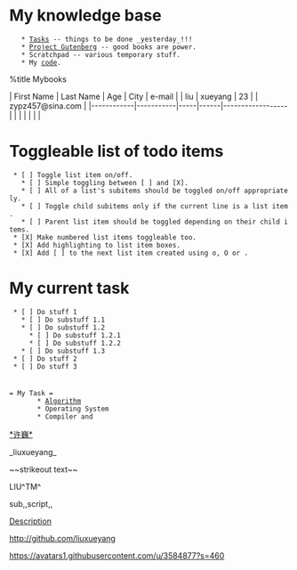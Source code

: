 {{http://vimwiki.googlecode.com/hg/images/vimwiki_logo.png}}
= My knowledge base =
    * [[Tasks]] -- things to be done _yesterday_!!!
    * [[Project Gutenberg]] -- good books are power.
    * Scratchpad -- various temporary stuff.
    * My [[code]].

%title Mybooks


| First Name | Last Name | Age | City | e-mail           |
| liu        | xueyang   | 23  |      | zypz457@sina.com |
|------------|-----------|-----|------|------------------|
|            |           |     |      |                  |

= Toggleable list of todo items =
  * [ ] Toggle list item on/off.
    * [ ] Simple toggling between [ ] and [X].
    * [ ] All of a list's subitems should be toggled on/off appropriately.
    * [ ] Toggle child subitems only if the current line is a list item.
    * [ ] Parent list item should be toggled depending on their child items.
  * [X] Make numbered list items toggleable too.
  * [X] Add highlighting to list item boxes.
  * [X] Add [ ] to the next list item created using o, O or <CR>.


= My current task =
  * [ ] Do stuff 1
    * [ ] Do substuff 1.1
    * [ ] Do substuff 1.2
      * [ ] Do substuff 1.2.1
      * [ ] Do substuff 1.2.2
    * [ ] Do substuff 1.3
  * [ ] Do stuff 2
  * [ ] Do stuff 3
 
 
 = My Task =
		* [[Algorithm]]
		* Operating System
		* Compiler and 

[[*许巍*]]

_liuxueyang_


~~strikeout text~~

LIU^TM^

sub,,script,,

[[This is a link|Description]]

http://github.com/liuxueyang

https://avatars1.githubusercontent.com/u/3584877?s=460
